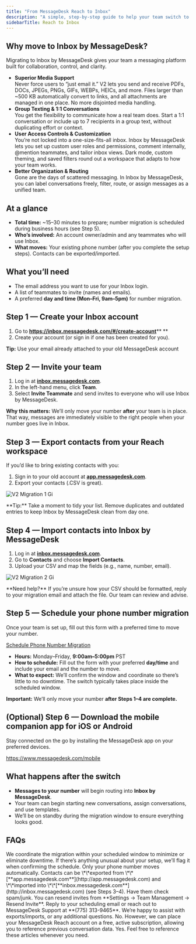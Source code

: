 ```yaml
---
title: "From MessageDesk Reach to Inbox"
description: "A simple, step‑by‑step guide to help your team switch to Inbox by MessageDesk with confidence and minimal downtime."
sidebarTitle: Reach to Inbox
---
```


## **Why move to Inbox by MessageDesk?**

Migrating to Inbox by MessageDesk gives your team a messaging platform built for collaboration, control, and clarity.

- **Superior Media Support**\
  Never force users to “just email it.” V2 lets you send and receive PDFs, DOCs, JPEGs, PNGs, GIFs, WEBPs, HEICs, and more. Files larger than ~500 KB automatically convert to links, and all attachments are managed in one place. No more disjointed media handling.
- **Group Texting & 1:1 Conversations**\
  You get the flexibility to communicate how a real team does. Start a 1:1 conversation or include up to 7 recipients in a group text, without duplicating effort or context.
- **User Access Controls & Customization**\
  You’re not locked into a one-size-fits-all inbox. Inbox by MessageDesk lets you set up custom user roles and permissions, comment internally, @mention teammates, and tailor inbox views. Dark mode, custom theming, and saved filters round out a workspace that adapts to how your team works.
- **Better Organization & Routing**\
  Gone are the days of scattered messaging. In Inbox by MessageDesk, you can label conversations freely, filter, route, or assign messages as a unified team.

## **At a glance**

- **Total time:** ~15–30 minutes to prepare; number migration is scheduled during business hours (see Step 5).
- **Who’s involved:** An account owner/admin and any teammates who will use Inbox.
- **What moves:** Your existing phone number (after you complete the setup steps). Contacts can be exported/imported.

## **What you’ll need**

- The email address you want to use for your Inbox login.
- A list of teammates to invite (names and emails).
- A preferred **day and time (Mon–Fri, 9am–5pm)** for number migration.

## **Step 1 — Create your Inbox account**

1. Go to [**<u>https://inbox.messagedesk.com/#/create-account</u>**](https://inbox.messagedesk.com/#/create-account)\*\* \*\*
2. Create your account (or sign in if one has been created for you).

**Tip:** Use your email already attached to your old MessageDesk account

## **Step 2 — Invite your team**

1. Log in at [**inbox.messagedesk.com**](http://inbox.messagedesk.com).
2. In the left-hand menu, click **Team**.
3. Select **Invite Teammate** and send invites to everyone who will use Inbox by MessageDesk.

**Why this matters:** We’ll only move your number **after** your team is in place. That way, messages are immediately visible to the right people when your number goes live in Inbox.

## **Step 3 — Export contacts from your Reach workspace**

If you’d like to bring existing contacts with you:

1. Sign in to your old account at [**app.messagedesk.com**](http://app.messagedesk.com).
2. Export your contacts (.CSV is great).

![V2 Migration 1 Gi](/images/V2-migration-1.gif)

<Note>
  **Tip:** Take a moment to tidy your list. Remove duplicates and outdated entries to keep Inbox by MessageDesk clean from day one.
</Note>

## **Step 4 — Import contacts into Inbox by MessageDesk**

1. Log in at [**inbox.messagedesk.com**](http://inbox.messagedesk.com).
2. Go to **Contacts** and choose **Import Contacts**.
3. Upload your CSV and map the fields (e.g., name, number, email).

![V2 Migration 2 Gi](/images/V2-migration-2.gif)

<Info>
  **Need help?** If you’re unsure how your CSV should be formatted, reply to your migration email and attach the file. Our team can review and advise.
</Info>

## **Step 5 — Schedule your phone number migration**

Once your team is set up, fill out this form with a preferred time to move your number.

[<u>Schedule Phone Number Migration</u>](https://messagedesk.typeform.com/to/GGtTW64l)

- **Hours:** Monday–Friday, **9:00am–5:00pm** PST
- **How to schedule:** Fill out the form with your preferred **day/time** and include your email and the number to move.
- **What to expect:** We’ll confirm the window and coordinate so there’s little to no downtime. The switch typically takes place inside the scheduled window.

**Important:** We’ll only move your number **after Steps 1–4 are complete.**

## **(Optional) Step 6 — Download the mobile companion app for iOS or Android**

Stay connected on the go by installing the MessageDesk app on your preferred devices.

[<u>https://www.messagedesk.com/mobile</u>](https://www.messagedesk.com/mobile) 

## **What happens after the switch**

- **Messages to your number** will begin routing into **Inbox by MessageDesk**.
- Your team can begin starting new conversations, assign conversations, and use templates.
- We’ll be on standby during the migration window to ensure everything looks good.

## **FAQs**

<AccordionGroup>
  <Accordion title="Will there be any downtime?" icon="sparkles">
    We coordinate the migration within your scheduled window to minimize or eliminate downtime. If there’s anything unusual about your setup, we’ll flag it when confirming the schedule.
  </Accordion>
  <Accordion title="Do my contacts move automatically?" icon="sparkles">
    Only your phone number moves automatically. Contacts can be \*\*exported from \*\*[**app.messagedesk.com**](http://app.messagedesk.com) and \*\*imported into \*\*[**inbox.messagedesk.com**](http://inbox.messagedesk.com) (see Steps 3–4).
  </Accordion>
  <Accordion title="What if a teammate can’t find their invite?">
    Have them check spam/junk. You can resend invites from **Settings → Team Management → Resend Invite**.
  </Accordion>
  <Accordion title="Who do I contact for help?">
    Reply to your scheduling email or reach out to MessageDesk Support at **(775) 313-9465**. We’re happy to assist with exports/imports, or any additional questions.
  </Accordion>
  <Accordion title="Does my conversation history migrate?">
    No. However, we can place your MessageDesk Reach account on a free, active subscription, allowing you to reference previous conversation data.
  </Accordion>
  <Accordion title="Is there onboarding content?">
    Yes. Feel free to reference these articles whenever you need.
  </Accordion>
</AccordionGroup>